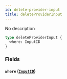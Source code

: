 ```yaml
---
id: delete-provider-input
title: deleteProviderInput
---
```


No description

```graphql
type deleteProviderInput {
  where: InputID
}
```

### Fields

#### `where` ([`InputID`](/v1/inputs/input-id))

